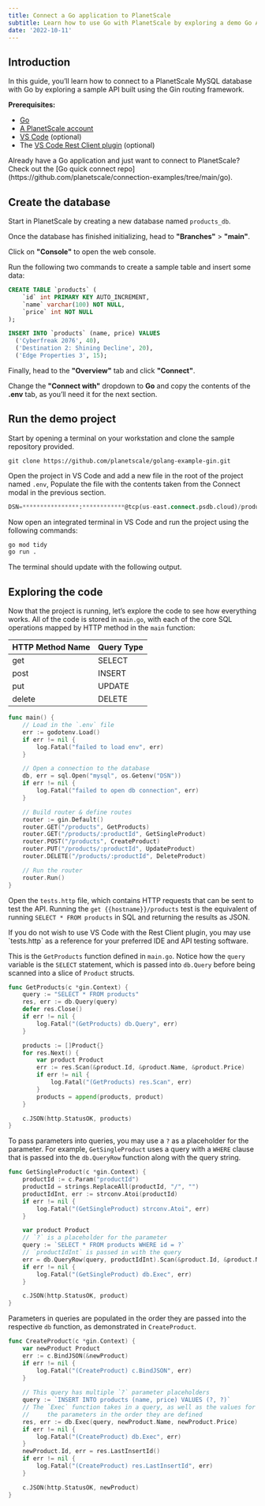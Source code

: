 ```yaml
---
title: Connect a Go application to PlanetScale
subtitle: Learn how to use Go with PlanetScale by exploring a demo Go API built with Gin.
date: '2022-10-11'
---
```



<VimeoEmbed src="https://player.vimeo.com/video/759188218?h=ad7bba8a52&amp;badge=0&amp;autopause=0&amp;player_id=0&amp;app_id=58479" alt="Connect to PlanetScale with Go" />

## Introduction

In this guide, you’ll learn how to connect to a PlanetScale MySQL database with Go by exploring a sample API built using the Gin routing framework. 

**Prerequisites:**

- [Go](https://go.dev/doc/install)
- [A PlanetScale account](https://auth.planetscale.com/sign-up)
- [VS Code](https://code.visualstudio.com/download) (optional)
- The [VS Code Rest Client plugin](https://marketplace.visualstudio.com/items?itemName=humao.rest-client) (optional)

<InfoBlock type='tip'>
  Already have a Go application and just want to connect to PlanetScale? Check out the [Go quick connect repo](https://github.com/planetscale/connection-examples/tree/main/go).
</InfoBlock>

## Create the database

Start in PlanetScale by creating a new database named `products_db`.

<ImageBlock alt='The New database modal' src={newdbmodal} />

Once the database has finished initializing, head to **"Branches"** > **"main"**. 

<ImageBlock alt='The Branches tab' src={branches} />

Click on **"Console"** to open the web console.

<ImageBlock alt='The Console tab' src={console} />

Run the following two commands to create a sample table and insert some data:

```sql
CREATE TABLE `products` (
	`id` int PRIMARY KEY AUTO_INCREMENT,
	`name` varchar(100) NOT NULL,
	`price` int NOT NULL
);

INSERT INTO `products` (name, price) VALUES
  ('Cyberfreak 2076', 40),
  ('Destination 2: Shining Decline', 20),
  ('Edge Properties 3', 15);
```

Finally, head to the **"Overview"** tab and click **"Connect"**. 

<ImageBlock alt='The location of the Connect button' src={connect} />

Change the **"Connect with"** dropdown to **Go** and copy the contents of the **.env** tab, as you’ll need it for the next section.

<ImageBlock alt='The Connect modal' src={connectmodal} />

## Run the demo project

Start by opening a terminal on your workstation and clone the sample repository provided.

```
git clone https://github.com/planetscale/golang-example-gin.git
```

Open the project in VS Code and add a new file in the root of the project named `.env`, Populate the file with the contents taken from the Connect modal in the previous section.

```sql
DSN=****************:************@tcp(us-east.connect.psdb.cloud)/products_db?tls=true
```

Now open an integrated terminal in VS Code and run the project using the following commands:

```bash
go mod tidy
go run .
```

The terminal should update with the following output.

<ImageBlock alt='The output of the GET test' src={getoutput} />

## Exploring the code

Now that the project is running, let’s explore the code to see how everything works. All of the code is stored in `main.go`, with each of the core SQL operations mapped by HTTP method in the `main` function:

| HTTP Method Name | Query Type |
| --- | --- |
| get | SELECT |
| post | INSERT |
| put | UPDATE |
| delete | DELETE |

```go
func main() {
	// Load in the `.env` file
	err := godotenv.Load()
	if err != nil {
		log.Fatal("failed to load env", err)
	}

	// Open a connection to the database
	db, err = sql.Open("mysql", os.Getenv("DSN"))
	if err != nil {
		log.Fatal("failed to open db connection", err)
	}

	// Build router & define routes
	router := gin.Default()
	router.GET("/products", GetProducts)
	router.GET("/products/:productId", GetSingleProduct)
	router.POST("/products", CreateProduct)
	router.PUT("/products/:productId", UpdateProduct)
	router.DELETE("/products/:productId", DeleteProduct)

	// Run the router
	router.Run()
}
```

Open the `tests.http` file, which contains HTTP requests that can be sent to test the API. Running the `get {{hostname}}/products` test is the equivalent of running `SELECT * FROM products` in SQL and returning the results as JSON.

<InfoBlock type="warning">
If you do not wish to use VS Code with the Rest Client plugin, you may use `tests.http` as a reference for your preferred IDE and API testing software.
</InfoBlock>

<ImageBlock alt='The terminal output of the go run command' src={gorunoutput} />

This is the `GetProducts` function defined in `main.go`. Notice how the `query` variable is the `SELECT` statement, which is passed into `db.Query` before being scanned into a slice of `Product` structs.

```go
func GetProducts(c *gin.Context) {
	query := "SELECT * FROM products"
	res, err := db.Query(query)
	defer res.Close()
	if err != nil {
		log.Fatal("(GetProducts) db.Query", err)
	}

	products := []Product{}
	for res.Next() {
		var product Product
		err := res.Scan(&product.Id, &product.Name, &product.Price)
		if err != nil {
			log.Fatal("(GetProducts) res.Scan", err)
		}
		products = append(products, product)
	}

	c.JSON(http.StatusOK, products)
}
```

To pass parameters into queries, you may use a `?` as a placeholder for the parameter. For example, `GetSingleProduct` uses a query with a `WHERE` clause that is passed into the `db.QueryRow` function along with the query string.

```go
func GetSingleProduct(c *gin.Context) {
	productId := c.Param("productId")
	productId = strings.ReplaceAll(productId, "/", "")
	productIdInt, err := strconv.Atoi(productId)
	if err != nil {
		log.Fatal("(GetSingleProduct) strconv.Atoi", err)
	}

	var product Product
	// `?` is a placeholder for the parameter
	query := `SELECT * FROM products WHERE id = ?`
	// `productIdInt` is passed in with the query
	err = db.QueryRow(query, productIdInt).Scan(&product.Id, &product.Name, &product.Price)
	if err != nil {
		log.Fatal("(GetSingleProduct) db.Exec", err)
	}

	c.JSON(http.StatusOK, product)
}
```

Parameters in queries are populated in the order they are passed into the respective `db` function, as demonstrated in `CreateProduct`.

```go
func CreateProduct(c *gin.Context) {
	var newProduct Product
	err := c.BindJSON(&newProduct)
	if err != nil {
		log.Fatal("(CreateProduct) c.BindJSON", err)
	}
	
	// This query has multiple `?` parameter placeholders
	query := `INSERT INTO products (name, price) VALUES (?, ?)`
	// The `Exec` function takes in a query, as well as the values for 
	//     the parameters in the order they are defined
	res, err := db.Exec(query, newProduct.Name, newProduct.Price)
	if err != nil {
		log.Fatal("(CreateProduct) db.Exec", err)
	}
	newProduct.Id, err = res.LastInsertId()
	if err != nil {
		log.Fatal("(CreateProduct) res.LastInsertId", err)
	}

	c.JSON(http.StatusOK, newProduct)
}
```

<GetHelp />
